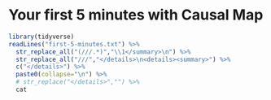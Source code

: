 #  Your first 5 minutes with Causal Map{#x5}

```r
library(tidyverse)
readLines("first-5-minutes.txt") %>%
  str_replace_all("(///.*)","\\1</summary>\n") %>% 
  str_replace_all("///","</details>\n<details><summary>") %>% 
  c("</details>") %>% 
  paste0(collapse="\n") %>% 
  # str_replace("</details>","") %>% 
  cat

```



